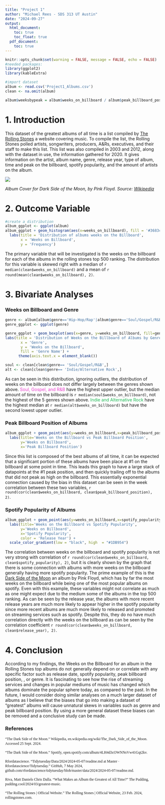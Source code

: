 ```yaml
---
title: "Project 1"
author: "Michael Rees - SDS 313 UT Austin"
date: "2024-09-27"
output:
  html_document:
    toc: true
    toc_float: true
  pdf_document:
    toc: true
---
```

```r
knitr::opts_chunk$set(warning = FALSE, message = FALSE, echo = FALSE)
#needed packages:
library(ggplot2)
library(kableExtra)

#import dataset
album <- read.csv('Project1_Albums.csv')
clean <- na.omit(album)

album$weeksbypeak = album$weeks_on_billboard / album$peak_billboard_position
```

# **1. Introduction**

This dataset of the greatest albums of all time is a list compiled by [The Rolling Stones](https://rollingstones.com/) a website covering music. To compile the list, the Rolling Stones polled artists, songwriters, producers, A&Rs, executives, and their staff to make this list. This list was also compiled in 2003 and 2012, along with the dataset in use, the information gathered for 2020. It gives information on the artist, album name, genre, release year, type of album, time and peak on the billboard, spotify popularity, and the amount of artists on the album.

![](/Users/michael/Documents/SDS 313/wk5/Project 1/Dark_Side_Of_The_Moon.jpg)

*Album Cover for Dark Side of the Moon, by Pink Floyd. Source: [Wikipedia](https://en.wikipedia.org/wiki/The_Dark_Side_of_the_Moon)*

# **2. Outcome Variable**

```r
#create a distribution
album_ggplot <- ggplot(album)
album_ggplot + geom_histogram(aes(x=weeks_on_billboard), fill = '#3683c7') + 
  labs(title = 'Distribution of albums weeks on the Billboard',
       x = 'Weeks on Billboard',
       y = 'Frequency')
```

The primary variable that will be investigated is the weeks on the billboard for each of the albums in the rolling stones top 500 ranking. The distribution for this variable is skewed right with a median of `r median(clean$weeks_on_billboard)` and a mean of `r round(mean(clean$weeks_on_billboard), 2)`.

# **3. Bivariate Analyses**

### **Weeks on Billboard and Genre**
```r
genre <- album[album$genre=='Hip-Hop/Rap'|album$genre=='Soul/Gospel/R&B'|album$genre=='Indie/Alternative Rock'|album$genre=='Latin'|album$genre=='Hard Rock/Metal',]
genre_ggplot <- ggplot(genre)

genre_ggplot + geom_boxplot(aes(x=genre, y=weeks_on_billboard, fill=genre)) +
labs(title = 'Distribution of Weeks on the Billboard of Albums by Genre',
       x = 'Genre',
       y = 'Weeks on the Billboard',
       fill = 'Genre Name') +
      theme(axis.text.x = element_blank())

soul <- clean[clean$genre== 'Soul/Gospel/R&B',]
alt <- clean[clean$genre== 'Indie/Alternative Rock',]
```

As can be seen in this distribution, ignoring outliers, the distribution of weeks on the billboard does not differ largely between the genres shown above. <span style="color:#e940cd">Soul, Gospel, and R&B</span> have the highest upper outlier, but the median amount of time on the billboard is `r median(soul$weeks_on_billboard)`, not the highest of the 5 genres shown above. <span style="color:#1DB954">Indie and Alternative Rock</span> have the highest median at `r median(alt$weeks_on_billboard)` but have the second lowest upper outlier.

### **Peak Billboard Position of Albums**
```r
album_ggplot + geom_point(aes(y=weeks_on_billboard,x=peak_billboard_position)) +
  labs(title='Weeks on the Billboard vs Peak Billboard Position', 
       y='Weeks on Billboard',
       x='Peak Billboard Position')
```

Since this list is composed of the best albums of all time, it can be expected that a significant portion of these albums have been place at #1 on the billboard at some point in time. This leads this graph to have a large stack of datapoints at the #1 peak position, and then quickly trailing off to the albums that did not peak as high on the billboard. This essentially exponential connection caused by the bias in this dataset can be seen in the week correlation between these two variables, `r round(cor(clean$weeks_on_billboard, clean$peak_billboard_position), 2) `.


### **Spotify Popularity of Albums**
```r
album_ggplot + geom_point(aes(y=weeks_on_billboard,x=spotify_popularity, color = release_year), size = 1.25) +
  labs(title='Weeks on the Billboard vs Spotify Popularity', 
       y='Weeks on Billboard',
       x='Spotify Popularity',
       color = 'Release Year') +
  scale_color_gradient(low = "black", high  = "#1DB954")
```

The correlation between weeks on the billboard and spotify popularity is not very strong with correlation of `r round(cor(clean$weeks_on_billboard, clean$spotify_popularity), 2)`, but it is clearly shown by the graph that there is some connection with albums with more weeks on the billboard generally having more spotify popularity. The prime example of this is the [Dark Side of the Moon](https://open.spotify.com/album/4LH4d3cOWNNsVw41Gqt2kv) an album by Pink Floyd, which has by far the most weeks on the billboard while being one of the most popular albums on spotify. Even with this example, these variables might not correlate as much as one might expect due to the medium some of the albums in the top 500 ranking. As can be seen by the release year, the albums with more recent release years are much more likely to appear higher in the spotify popularity since more recent albums are much more likely to released and promoted on streaming services such as spotify. Despite this, they do no have much correlation directly with the weeks on the billboard as can be seen by the correlation coefficient `r round(cor(clean$weeks_on_billboard, clean$release_year), 2)`.

# **4. Conclusion**

According to my findings, the Weeks on the Billboard for an album in the Rolling Stones top albums do not generally depend on or correlate with any specific factor such as release date, spotify popularity, peak billboard position, , or genre. It is fascinating to see how the rise of streaming services and changes in popular mediums of music has changed which albums dominate the popular sphere today, as compared to the past. In the future, I would consider doing similar analyses on a much larger dataset of albums as I believe that the biases that go into making a dataset of "greatest" albums will cause unnatural skews in variables such as genre and peak billboard position. By using a more general dataset these biases can be removed and a conclusive study can be made.

### **References**

<span style="font-size: 12px; font-family: 'Times New Roman', serif;"> “The Dark Side of the Moon.” Wikipedia, en.wikipedia.org/wiki/The_Dark_Side_of_the_Moon. Accessed 25 Sept. 2024. 

<span style="font-size: 12px; font-family: 'Times New Roman', serif;"> “The Dark Side of the Moon.” Spotify, open.spotify.com/album/4LH4d3cOWNNsVw41Gqt2kv. 

<span style="font-size: 12px; font-family: 'Times New Roman', serif;"> Rfordatascience. “Tidytuesday/Data/2024/2024-05-07/readme.md at Master · Rfordatascience/Tidytuesday.” GitHub, 7 May 2024, github.com/rfordatascience/tidytuesday/blob/master/data/2024/2024-05-07/readme.md. 

<span style="font-size: 12px; font-family: 'Times New Roman', serif;"> Riva, Matt Daniels Chris Dalla. “What Makes an Album the Greatest of All Time?” The Pudding, pudding.cool/2024/03/greatest-music. 

<span style="font-size: 12px; font-family: 'Times New Roman', serif;"> “The Rolling Stones | Official Website.” The Rolling Stones | Official Website, 23 Feb. 2024, rollingstones.com. </span>
